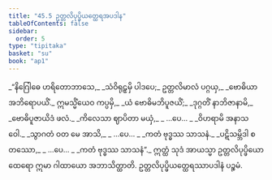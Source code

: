```yaml
---
title: "45.5 ဥတ္တလိပုပ္ဖိယတ္ထေရအပဒါန"
tableOfContents: false
sidebar:
  order: 5
type: "tipitaka"
basket: "su"
book: "ap1"
---
```



<DynamicBreadcrumb />

<Division number="31" book="ap1" e="ch" v="20" p="431">

<Paragraph number="5813" type="verses" book="ap1">
_“နိဂြေါဓေ ဟရိတောဘာသေ,_  
_သံဝိရုဠှမှိ ပါဒပေ;_  
ဥတ္တလိမာလံ ပဂ္ဂယှ,_  
_ဗောဓိယာ အဘိရောပယိံ._  

</Paragraph>

</Division>
<Division number="32" book="ap1" e="ch" v="20" p="431">

<Paragraph number="5814" type="verses" book="ap1">
ဣမသ္မိံယေဝ ကပ္ပမှိ,_  
_ယံ ဗောဓိမဘိပူဇယိံ;_  
_ဒုဂ္ဂတိံ နာဘိဇာနာမိ,_  
_ဗောဓိပူဇာယိဒံ ဖလံ._  

</Paragraph>

</Division>
<Division number="33" book="ap1" e="ch" v="20" p="431">

<Paragraph number="5815" type="verses" book="ap1">
_ကိလေသာ ဈာပိတာ မယှံ,_  
_ …ပေ… _  
_ဝိဟရာမိ အနာသဝေါ._  

</Paragraph>

</Division>
<Division number="34" book="ap1" e="ch" v="20" p="432">

<Paragraph number="5816" type="verses" book="ap1">
_သွာဂတံ ဝတ မေ အာသိ,_  
_ …ပေ… _  
_ကတံ ဗုဒ္ဓဿ သာသနံ._  

</Paragraph>

</Division>
<Division number="35" book="ap1" e="ch" v="20" p="432">

<Paragraph number="5817" type="verses" book="ap1">
_ပဋိသမ္ဘိဒါ စတဿော,_  
_ …ပေ… _  
_ကတံ ဗုဒ္ဓဿ သာသနံ”._  

</Paragraph>

<Paragraph number="5818" book="ap1">
ဣတ္ထံ သုဒံ အာယသ္မာ ဥတ္တလိပုပ္ဖိယော ထေရော ဣမာ ဂါထာယော အဘာသိတ္ထာတိ.

</Paragraph>
</Division>

<Paragraph number="5819" type="center" book="ap1">
ဥတ္တလိပုပ္ဖိယတ္ထေရဿာပဒါနံ ပဉ္စမံ.
</Paragraph>
